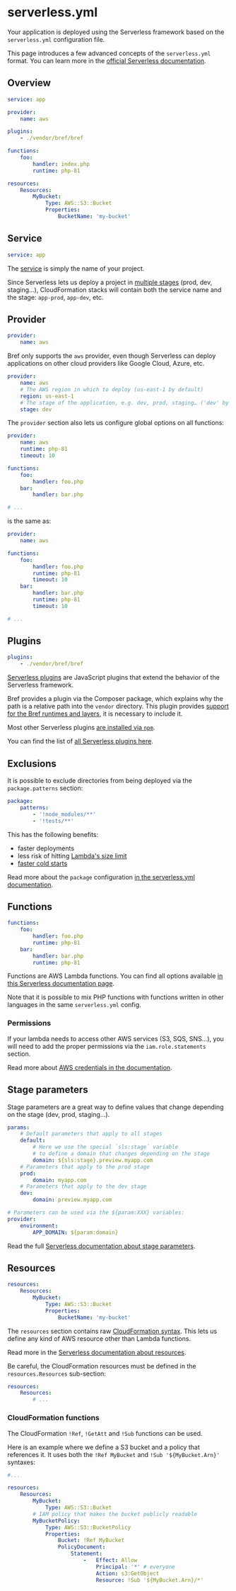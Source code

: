 
<NextSeo description="Configure your application with the serverless.yml file." />

# serverless.yml

Your application is deployed using the Serverless framework based on the `serverless.yml` configuration file.

This page introduces a few advanced concepts of the `serverless.yml` format. You can learn more in the [official Serverless documentation](https://serverless.com/framework/docs/providers/aws/).

## Overview

```yml filename="serverless.yml"
service: app

provider:
    name: aws

plugins:
    - ./vendor/bref/bref

functions:
    foo:
        handler: index.php
        runtime: php-81

resources:
    Resources:
        MyBucket:
            Type: AWS::S3::Bucket
            Properties:
                BucketName: 'my-bucket'
```

## Service

```yml
service: app
```

The [service](https://serverless.com/framework/docs/providers/aws/guide/services/) is simply the name of your project.

Since Serverless lets us deploy a project in [multiple stages](../deploy.mdx#stages) (prod, dev, staging…), CloudFormation stacks will contain both the service name and the stage: `app-prod`, `app-dev`, etc.

## Provider

```yml
provider:
    name: aws
```

Bref only supports the `aws` provider, even though Serverless can deploy applications on other cloud providers like Google Cloud, Azure, etc.

```yml
provider:
    name: aws
    # The AWS region in which to deploy (us-east-1 by default)
    region: us-east-1
    # The stage of the application, e.g. dev, prod, staging… ('dev' by default)
    stage: dev
```

The `provider` section also lets us configure global options on all functions:

```yaml
provider:
    name: aws
    runtime: php-81
    timeout: 10

functions:
    foo:
        handler: foo.php
    bar:
        handler: bar.php

# ...
```

is the same as:

```yaml
provider:
    name: aws

functions:
    foo:
        handler: foo.php
        runtime: php-81
        timeout: 10
    bar:
        handler: bar.php
        runtime: php-81
        timeout: 10

# ...
```

## Plugins

```yaml
plugins:
    - ./vendor/bref/bref
```

[Serverless plugins](https://serverless.com/framework/docs/providers/aws/guide/plugins/) are JavaScript plugins that extend the behavior of the Serverless framework.

Bref provides a plugin via the Composer package, which explains why the path is a relative path into the `vendor` directory. This plugin provides [support for the Bref runtimes and layers](../runtimes/#usage), it is necessary to include it.

Most other Serverless plugins [are installed via `npm`](https://serverless.com/framework/docs/providers/aws/guide/plugins/).

You can find the list of [all Serverless plugins here](https://serverless.com/plugins/).

## Exclusions

It is possible to exclude directories from being deployed via the `package.patterns` section:

```yaml
package:
    patterns:
        - '!node_modules/**'
        - '!tests/**'
```

This has the following benefits:

- faster deployments
- less risk of hitting [Lambda's size limit](https://docs.aws.amazon.com/lambda/latest/dg/limits.html)
- [faster cold starts](performances.md)

Read more about the `package` configuration [in the serverless.yml documentation](https://www.serverless.com/framework/docs/providers/aws/guide/packaging#patterns).

## Functions

```yaml
functions:
    foo:
        handler: foo.php
        runtime: php-81
    bar:
        handler: bar.php
        runtime: php-81
```

Functions are AWS Lambda functions. You can find all options available [in this Serverless documentation page](https://serverless.com/framework/docs/providers/aws/guide/functions/).

Note that it is possible to mix PHP functions with functions written in other languages in the same `serverless.yml` config.

### Permissions

If your lambda needs to access other AWS services (S3, SQS, SNS…), you will need to add the proper permissions via the `iam.role.statements` section.

Read more about [AWS credentials in the documentation](./aws-credentials.mdx).

## Stage parameters

Stage parameters are a great way to define values that change depending on the stage (dev, prod, staging…).

```yaml
params:
    # Default parameters that apply to all stages
    default:
        # Here we use the special `sls:stage` variable
        # to define a domain that changes depending on the stage
        domain: ${sls:stage}.preview.myapp.com
    # Parameters that apply to the prod stage
    prod:
        domain: myapp.com
    # Parameters that apply to the dev stage
    dev:
        domain: preview.myapp.com

# Parameters can be used via the ${param:XXX} variables:
provider:
    environment:
        APP_DOMAIN: ${param:domain}
```

Read the full [Serverless documentation about stage parameters](https://github.com/serverless/serverless/blob/v3/docs/guides/dashboard/parameters.md#stage-parameters).

## Resources

```yaml
resources:
    Resources:
        MyBucket:
            Type: AWS::S3::Bucket
            Properties:
                BucketName: 'my-bucket'
```

The `resources` section contains raw [CloudFormation syntax](https://docs.aws.amazon.com/AWSCloudFormation/latest/UserGuide/template-reference.html). This lets us define any kind of AWS resource other than Lambda functions.

Read more in the [Serverless documentation about resources](https://serverless.com/framework/docs/providers/aws/guide/resources/).

Be careful, the CloudFormation resources must be defined in the `resources.Resources` sub-section:

```yaml
resources:
    Resources:
        # ...
```

### CloudFormation functions

The CloudFormation `!Ref`, `!GetAtt` and `!Sub` functions can be used.

Here is an example where we define a S3 bucket and a policy that references it. It uses both the `!Ref MyBucket` and `!Sub '${MyBucket.Arn}'` syntaxes:

```yml filename="serverless.yml"
#...

resources:
    Resources:
        MyBucket:
            Type: AWS::S3::Bucket
        # IAM policy that makes the bucket publicly readable
        MyBucketPolicy:
            Type: AWS::S3::BucketPolicy
            Properties:
                Bucket: !Ref MyBucket
                PolicyDocument:
                    Statement:
                        -   Effect: Allow
                            Principal: '*' # everyone
                            Action: s3:GetObject
                            Resource: !Sub '${MyBucket.Arn}/*'
```
